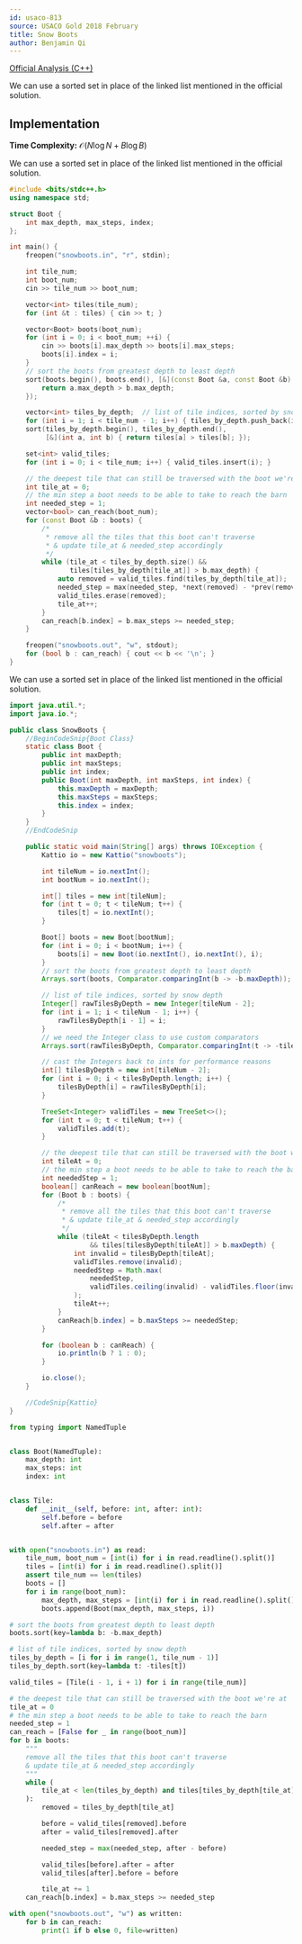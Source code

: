 ```yaml
---
id: usaco-813
source: USACO Gold 2018 February
title: Snow Boots
author: Benjamin Qi
---
```


[Official Analysis (C++)](http://www.usaco.org/current/data/sol_snowboots_gold_feb18.html)

We can use a sorted set in place of the linked list mentioned in the official
solution.

## Implementation

**Time Complexity:** $\mathcal{O}(N \log N + B \log B)$

<LanguageSection>
<CPPSection>

We can use a sorted set in place of the linked list mentioned in the official
solution.

```cpp
#include <bits/stdc++.h>
using namespace std;

struct Boot {
	int max_depth, max_steps, index;
};

int main() {
	freopen("snowboots.in", "r", stdin);

	int tile_num;
	int boot_num;
	cin >> tile_num >> boot_num;

	vector<int> tiles(tile_num);
	for (int &t : tiles) { cin >> t; }

	vector<Boot> boots(boot_num);
	for (int i = 0; i < boot_num; ++i) {
		cin >> boots[i].max_depth >> boots[i].max_steps;
		boots[i].index = i;
	}
	// sort the boots from greatest depth to least depth
	sort(boots.begin(), boots.end(), [&](const Boot &a, const Boot &b) {
		return a.max_depth > b.max_depth;
	});

	vector<int> tiles_by_depth;  // list of tile indices, sorted by snow depth
	for (int i = 1; i < tile_num - 1; i++) { tiles_by_depth.push_back(i); }
	sort(tiles_by_depth.begin(), tiles_by_depth.end(),
	     [&](int a, int b) { return tiles[a] > tiles[b]; });

	set<int> valid_tiles;
	for (int i = 0; i < tile_num; i++) { valid_tiles.insert(i); }

	// the deepest tile that can still be traversed with the boot we're at
	int tile_at = 0;
	// the min step a boot needs to be able to take to reach the barn
	int needed_step = 1;
	vector<bool> can_reach(boot_num);
	for (const Boot &b : boots) {
		/*
		 * remove all the tiles that this boot can't traverse
		 * & update tile_at & needed_step accordingly
		 */
		while (tile_at < tiles_by_depth.size() &&
		       tiles[tiles_by_depth[tile_at]] > b.max_depth) {
			auto removed = valid_tiles.find(tiles_by_depth[tile_at]);
			needed_step = max(needed_step, *next(removed) - *prev(removed));
			valid_tiles.erase(removed);
			tile_at++;
		}
		can_reach[b.index] = b.max_steps >= needed_step;
	}

	freopen("snowboots.out", "w", stdout);
	for (bool b : can_reach) { cout << b << '\n'; }
}
```

</CPPSection>
<JavaSection>

We can use a sorted set in place of the linked list mentioned in the official
solution.

```java
import java.util.*;
import java.io.*;

public class SnowBoots {
	//BeginCodeSnip{Boot Class}
	static class Boot {
		public int maxDepth;
		public int maxSteps;
		public int index;
		public Boot(int maxDepth, int maxSteps, int index) {
			this.maxDepth = maxDepth;
			this.maxSteps = maxSteps;
			this.index = index;
		}
	}
	//EndCodeSnip

	public static void main(String[] args) throws IOException {
		Kattio io = new Kattio("snowboots");

		int tileNum = io.nextInt();
		int bootNum = io.nextInt();

		int[] tiles = new int[tileNum];
		for (int t = 0; t < tileNum; t++) {
			tiles[t] = io.nextInt();
		}

		Boot[] boots = new Boot[bootNum];
		for (int i = 0; i < bootNum; i++) {
			boots[i] = new Boot(io.nextInt(), io.nextInt(), i);
		}
		// sort the boots from greatest depth to least depth
		Arrays.sort(boots, Comparator.comparingInt(b -> -b.maxDepth));

		// list of tile indices, sorted by snow depth
		Integer[] rawTilesByDepth = new Integer[tileNum - 2];
		for (int i = 1; i < tileNum - 1; i++) {
			rawTilesByDepth[i - 1] = i;
		}
		// we need the Integer class to use custom comparators
		Arrays.sort(rawTilesByDepth, Comparator.comparingInt(t -> -tiles[t]));

		// cast the Integers back to ints for performance reasons
		int[] tilesByDepth = new int[tileNum - 2];
		for (int i = 0; i < tilesByDepth.length; i++) {
			tilesByDepth[i] = rawTilesByDepth[i];
		}

		TreeSet<Integer> validTiles = new TreeSet<>();
		for (int t = 0; t < tileNum; t++) {
			validTiles.add(t);
		}

		// the deepest tile that can still be traversed with the boot we're at
		int tileAt = 0;
		// the min step a boot needs to be able to take to reach the barn
		int neededStep = 1;
		boolean[] canReach = new boolean[bootNum];
		for (Boot b : boots) {
			/*
			 * remove all the tiles that this boot can't traverse
			 * & update tile_at & needed_step accordingly
			 */
			while (tileAt < tilesByDepth.length
					&& tiles[tilesByDepth[tileAt]] > b.maxDepth) {
				int invalid = tilesByDepth[tileAt];
				validTiles.remove(invalid);
				neededStep = Math.max(
					neededStep,
					validTiles.ceiling(invalid) - validTiles.floor(invalid)
				);
				tileAt++;
			}
			canReach[b.index] = b.maxSteps >= neededStep;
		}

		for (boolean b : canReach) {
			io.println(b ? 1 : 0);
		}

		io.close();
	}

	//CodeSnip{Kattio}
}
```

</JavaSection>
<PySection>

```py
from typing import NamedTuple


class Boot(NamedTuple):
	max_depth: int
	max_steps: int
	index: int


class Tile:
	def __init__(self, before: int, after: int):
		self.before = before
		self.after = after


with open("snowboots.in") as read:
	tile_num, boot_num = [int(i) for i in read.readline().split()]
	tiles = [int(i) for i in read.readline().split()]
	assert tile_num == len(tiles)
	boots = []
	for i in range(boot_num):
		max_depth, max_steps = [int(i) for i in read.readline().split()]
		boots.append(Boot(max_depth, max_steps, i))

# sort the boots from greatest depth to least depth
boots.sort(key=lambda b: -b.max_depth)

# list of tile indices, sorted by snow depth
tiles_by_depth = [i for i in range(1, tile_num - 1)]
tiles_by_depth.sort(key=lambda t: -tiles[t])

valid_tiles = [Tile(i - 1, i + 1) for i in range(tile_num)]

# the deepest tile that can still be traversed with the boot we're at
tile_at = 0
# the min step a boot needs to be able to take to reach the barn
needed_step = 1
can_reach = [False for _ in range(boot_num)]
for b in boots:
	"""
	remove all the tiles that this boot can't traverse
	& update tile_at & needed_step accordingly
	"""
	while (
		tile_at < len(tiles_by_depth) and tiles[tiles_by_depth[tile_at]] > b.max_depth
	):
		removed = tiles_by_depth[tile_at]

		before = valid_tiles[removed].before
		after = valid_tiles[removed].after

		needed_step = max(needed_step, after - before)

		valid_tiles[before].after = after
		valid_tiles[after].before = before

		tile_at += 1
	can_reach[b.index] = b.max_steps >= needed_step

with open("snowboots.out", "w") as written:
	for b in can_reach:
		print(1 if b else 0, file=written)
```

</PySection>
</LanguageSection>
